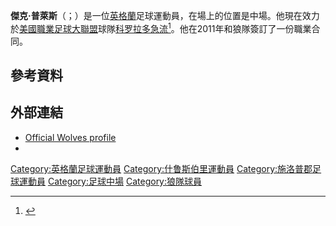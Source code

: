 {{noteTA|G1=Football|G2=EPL|G3=FAcup
|1=zh-hans:普萊斯; zh-hk:派斯;
}}

'''傑克·普萊斯'''（{{lang-en|Jack Price}}；{{bd|1992年|12月19日}}）是一位[[英格蘭|英格蘭]]足球運動員，在場上的位置是中場。他現在效力於[[美國職業足球大聯盟|美國職業足球大聯盟]]球隊[[科罗拉多急流|科罗拉多急流]]<ref>{{cite news| title=Wolves offer pro contracts to three| publisher=Express & Star| url=http://www.expressandstar.com/sport/wolverhampton-wanderers-fc/2011/03/11/wolves-offer-pro-contracts-to-three/| date=11 March 2011| accessdate=2015-06-16| archive-date=2017-03-12| archive-url=https://web.archive.org/web/20170312040534/http://www.expressandstar.com/sport/wolverhampton-wanderers-fc/2011/03/11/wolves-offer-pro-contracts-to-three/| dead-url=no}}</ref>。他在2011年和狼隊簽訂了一份職業合同。

==參考資料==
{{Reflist}}

==外部連結==
*[http://www.wolves.co.uk/team/player-profile/index.aspx?playerid=433937&tcmuri=18389 Official Wolves profile] {{Wayback|url=http://www.wolves.co.uk/team/player-profile/index.aspx?playerid=433937&tcmuri=18389 |date=20170312054011 }}
*{{soccerbase|64648}}

{{DEFAULTSORT:Price, Jack}}
[[Category:英格蘭足球運動員|Category:英格蘭足球運動員]]
[[Category:什鲁斯伯里運動員|Category:什鲁斯伯里運動員]]
[[Category:施洛普郡足球運動員|Category:施洛普郡足球運動員]]
[[Category:足球中場|Category:足球中場]]
[[Category:狼隊球員|Category:狼隊球員]]

{{Sport-bio-stub}}